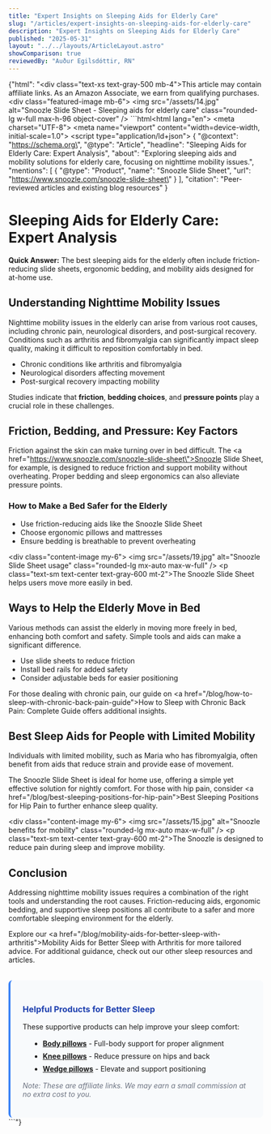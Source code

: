 ```yaml
---
title: "Expert Insights on Sleeping Aids for Elderly Care"
slug: "/articles/expert-insights-on-sleeping-aids-for-elderly-care"
description: "Expert Insights on Sleeping Aids for Elderly Care"
published: "2025-05-31"
layout: "../../layouts/ArticleLayout.astro"
showComparison: true
reviewedBy: "Auður Egilsdóttir, RN"
---
```

{"html": "<div class=\"text-xs text-gray-500 mb-4\">This article may contain affiliate links. As an Amazon Associate, we earn from qualifying purchases.</div><div class=\"featured-image mb-6\">   <img src=\"/assets/14.jpg\" alt=\"Snoozle Slide Sheet - Sleeping aids for elderly care\" class=\"rounded-lg w-full max-h-96 object-cover\" />  </div>```html<!DOCTYPE html><html lang=\"en\"><head>  <meta charset=\"UTF-8\">  <meta name=\"viewport\" content=\"width=device-width, initial-scale=1.0\">  <title>Sleeping Aids for Elderly Care: Expert Analysis</title>  <script type=\"application/ld+json\">  {    \"@context\": \"https://schema.org\",    \"@type\": \"Article\",    \"headline\": \"Sleeping Aids for Elderly Care: Expert Analysis\",    \"about\": \"Exploring sleeping aids and mobility solutions for elderly care, focusing on nighttime mobility issues.\",    \"mentions\": [      {        \"@type\": \"Product\",        \"name\": \"Snoozle Slide Sheet\",        \"url\": \"https://www.snoozle.com/snoozle-slide-sheet\"      }    ],    \"citation\": \"Peer-reviewed articles and existing blog resources\"  }  </script></head><body><h1>Sleeping Aids for Elderly Care: Expert Analysis</h1><p><strong>Quick Answer:</strong> The best sleeping aids for the elderly often include friction-reducing slide sheets, ergonomic bedding, and mobility aids designed for at-home use.</p><h2>Understanding Nighttime Mobility Issues</h2><p>Nighttime mobility issues in the elderly can arise from various root causes, including chronic pain, neurological disorders, and post-surgical recovery. Conditions such as arthritis and fibromyalgia can significantly impact sleep quality, making it difficult to reposition comfortably in bed.</p><ul>  <li>Chronic conditions like arthritis and fibromyalgia</li>  <li>Neurological disorders affecting movement</li>  <li>Post-surgical recovery impacting mobility</li></ul><p>Studies indicate that <strong>friction</strong>, <strong>bedding choices</strong>, and <strong>pressure points</strong> play a crucial role in these challenges.</p><h2>Friction, Bedding, and Pressure: Key Factors</h2><p>Friction against the skin can make turning over in bed difficult. The <a href=\"https://www.snoozle.com/snoozle-slide-sheet\">Snoozle Slide Sheet</a>, for example, is designed to reduce friction and support mobility without overheating. Proper bedding and sleep ergonomics can also alleviate pressure points.</p><h3>How to Make a Bed Safer for the Elderly</h3><ul>  <li>Use friction-reducing aids like the Snoozle Slide Sheet</li>  <li>Choose ergonomic pillows and mattresses</li>  <li>Ensure bedding is breathable to prevent overheating</li></ul><div class=\"content-image my-6\">     <img src=\"/assets/19.jpg\" alt=\"Snoozle Slide Sheet usage\" class=\"rounded-lg mx-auto max-w-full\" />     <p class=\"text-sm text-center text-gray-600 mt-2\">The Snoozle Slide Sheet helps users move more easily in bed.</p>    </div><h2>Ways to Help the Elderly Move in Bed</h2><p>Various methods can assist the elderly in moving more freely in bed, enhancing both comfort and safety. Simple tools and aids can make a significant difference.</p><ul>  <li>Use slide sheets to reduce friction</li>  <li>Install bed rails for added safety</li>  <li>Consider adjustable beds for easier positioning</li></ul><p>For those dealing with chronic pain, our guide on <a href=\"/blog/how-to-sleep-with-chronic-back-pain-guide\">How to Sleep with Chronic Back Pain: Complete Guide</a> offers additional insights.</p><h2>Best Sleep Aids for People with Limited Mobility</h2><p>Individuals with limited mobility, such as Maria who has fibromyalgia, often benefit from aids that reduce strain and provide ease of movement.</p><p>The Snoozle Slide Sheet is ideal for home use, offering a simple yet effective solution for nightly comfort. For those with hip pain, consider <a href=\"/blog/best-sleeping-positions-for-hip-pain\">Best Sleeping Positions for Hip Pain</a> to further enhance sleep quality.</p><div class=\"content-image my-6\">     <img src=\"/assets/15.jpg\" alt=\"Snoozle benefits for mobility\" class=\"rounded-lg mx-auto max-w-full\" />     <p class=\"text-sm text-center text-gray-600 mt-2\">The Snoozle is designed to reduce pain during sleep and improve mobility.</p>    </div><h2>Conclusion</h2><p>Addressing nighttime mobility issues requires a combination of the right tools and understanding the root causes. Friction-reducing aids, ergonomic bedding, and supportive sleep positions all contribute to a safer and more comfortable sleeping environment for the elderly.</p><p>Explore our <a href=\"/blog/mobility-aids-for-better-sleep-with-arthritis\">Mobility Aids for Better Sleep with Arthritis</a> for more tailored advice. For additional guidance, check out our other sleep resources and articles.</p></body>
  <div style="margin-top: 2rem; padding: 1.5rem; background-color: #f8fafc; border-radius: 0.5rem; border-left: 4px solid #3b82f6;">
    <h3 style="color: #1e40af; margin-bottom: 1rem;">Helpful Products for Better Sleep</h3>
    <p style="margin-bottom: 1rem;">These supportive products can help improve your sleep comfort:</p>
    <ul style="margin-left: 1rem;">
      <li style="margin-bottom: 0.5rem;"><strong><a href="https://amzn.to/4jn3rfZ" target="_blank" rel="nofollow">Body pillows</a></strong> - Full-body support for proper alignment</li>
      <li style="margin-bottom: 0.5rem;"><strong><a href="https://amzn.to/45lg1Ja" target="_blank" rel="nofollow">Knee pillows</a></strong> - Reduce pressure on hips and back</li>
      <li style="margin-bottom: 0.5rem;"><strong><a href="https://amzn.to/3FhMB4a" target="_blank" rel="nofollow">Wedge pillows</a></strong> - Elevate and support positioning</li>
    </ul>
    <p style="font-size: 0.875rem; color: #6b7280; margin-top: 1rem;"><em>Note: These are affiliate links. We may earn a small commission at no extra cost to you.</em></p>
  </div>

</html>```"}